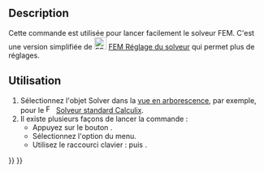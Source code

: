 <languages/>

{{Docnav/fr
|[[FEM_SolverControl/fr|Contrôle du solveur]]
|[[FEM_ResultsPurge/fr|Purger les résultats]]
|[[FEM_Workbench/fr|Atelier FEM]]
|IconL=FEM_SolverControl.svg
|IconR=FEM_ResultsPurge.svg
|IconC=Workbench_FEM.svg
}}

{{GuiCommand/fr
|Name=FEM SolverRun
|Name/fr=FEM Résolution
|MenuLocation=Résolution → Lancer les calculs du solveur
|Workbenches=[[FEM_Workbench/fr|FEM]]
|Shortcut={{KEY|S}} {{KEY|R}}
|SeeAlso=[[FEM_SolverControl/fr|FEM Réglage du solveur]]
}}

==Description==

Cette commande est utilisée pour lancer facilement le solveur FEM. C'est une version simplifiée de [[Image:FEM_SolverControl.svg|24px]] [[FEM_SolverControl/fr|FEM Réglage du solveur]] qui permet plus de réglages.

<span id="Usage"></span>
==Utilisation==

# Sélectionnez l'objet Solver dans la [[Tree_view/fr|vue en arborescence]], par exemple, pour le [[Image:FEM_SolverCalculixCxxtools.svg|16px]] [[FEM_SolverCalculixCxxtools/fr|Solveur standard Calculix]].
# Il existe plusieurs façons de lancer la commande :
#* Appuyez sur le bouton {{Button|[[Image:FEM_SolverRun.svg|16px]] [[FEM_SolverRun/fr|Lancer les calculs du solveur]]}}.
#* Sélectionnez l'option {{MenuCommand|Résolution →  [[Image:FEM_SolverRun.svg|16px]] Lancer les calculs du solveur}} du menu.
#* Utilisez le raccourci clavier : {{KEY|S}} puis {{KEY|R}}.

{{Docnav/fr
|[[FEM_SolverControl/fr|Contrôle du solveur]]
|[[FEM_ResultsPurge/fr|Purger les résultats]]
|[[FEM_Workbench/fr|Atelier FEM]]
|IconL=FEM_SolverControl.svg
|IconR=FEM_ResultsPurge.svg
|IconC=Workbench_FEM.svg
}}

{{FEM Tools navi{{#translation:}}}}
{{Userdocnavi{{#translation:}}}}